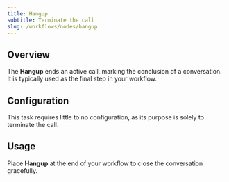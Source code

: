 ```yaml
---
title: Hangup
subtitle: Terminate the call
slug: /workflows/nodes/hangup
---
```


## Overview

The **Hangup** ends an active call, marking the conclusion of a conversation. It is typically used as the final step in your workflow.

## Configuration

This task requires little to no configuration, as its purpose is solely to terminate the call.

## Usage

Place **Hangup** at the end of your workflow to close the conversation gracefully. 